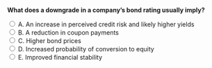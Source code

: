 ::: {.question-block}

<form onsubmit="event.preventDefault(); checkAnswer('module6_mcq_q28')" data-correct-answer="A">
<strong style="display: block;">What does a downgrade in a company’s bond rating usually imply?</strong>

<label><input type="radio" name="module6_mcq_q28" value="A"> A. An increase in perceived credit risk and likely higher yields</label><br>
<label><input type="radio" name="module6_mcq_q28" value="B"> B. A reduction in coupon payments</label><br>
<label><input type="radio" name="module6_mcq_q28" value="C"> C. Higher bond prices</label><br>
<label><input type="radio" name="module6_mcq_q28" value="D"> D. Increased probability of conversion to equity</label><br>
<label><input type="radio" name="module6_mcq_q28" value="E"> E. Improved financial stability</label><br>
</form>

<div id="feedback-module6_mcq_q28" class="feedback" data-status="" style="display:none;">
✅ Correct: A. A downgrade indicates rising credit risk, causing prices to fall and yields to rise.
</div>

:::
